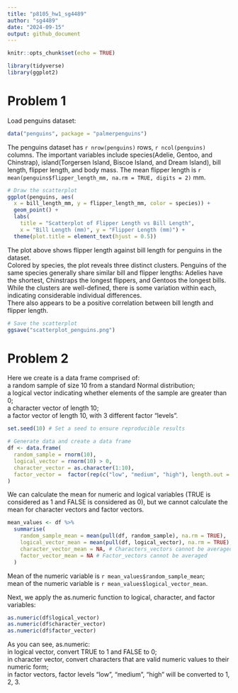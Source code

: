 ```yaml
---
title: "p8105_hw1_sg4489"
author: "sg4489"
date: "2024-09-15"
output: github_document
---
```


```r
knitr::opts_chunk$set(echo = TRUE)
```

```r
library(tidyverse)
library(ggplot2)
```

# Problem 1

Load penguins dataset:  

```r
data("penguins", package = "palmerpenguins")
```

The penguins dataset has `r nrow(penguins)` rows, `r ncol(penguins)` columns. The important variables include species(Adelie, Gentoo, and Chinstrap), island(Torgersen Island, Biscoe Island, and Dream Island), bill length, flipper length, and body mass. The mean flipper length is `r mean(penguins$flipper_length_mm, na.rm = TRUE, digits = 2)` mm.  

```r
# Draw the scatterplot
ggplot(penguins, aes(
  x = bill_length_mm, y = flipper_length_mm, color = species)) +
  geom_point() +
  labs(
    title = "Scatterplot of Flipper Length vs Bill Length",
    x = "Bill Length (mm)", y = "Flipper Length (mm)") +
  theme(plot.title = element_text(hjust = 0.5))
```

The plot above shows flipper length against bill length for penguins in the dataset.  
Colored by species, the plot reveals three distinct clusters. Penguins of the same species generally share similar bill and flipper lengths: Adelies have the shortest, Chinstraps the longest flippers, and Gentoos the longest bills. While the clusters are well-defined, there is some variation within each, indicating considerable individual differences.  
There also appears to be a positive correlation between bill length and flipper length.  

```r
# Save the scatterplot
ggsave("scatterplot_penguins.png")
```

# Problem 2

Here we create is a data frame comprised of:  
a random sample of size 10 from a standard Normal distribution;  
a logical vector indicating whether elements of the sample are greater than 0;  
a character vector of length 10;  
a factor vector of length 10, with 3 different factor “levels”.  

```r
set.seed(10) # Set a seed to ensure reproducible results

# Generate data and create a data frame
df <- data.frame(
  random_sample = rnorm(10),
  logical_vector = rnorm(10) > 0,
  character_vector = as.character(1:10),
  factor_vector =  factor(rep(c("low", "medium", "high"), length.out = 10))
)
```

We can calculate the mean for numeric and logical variables (TRUE is considered as 1 and FALSE is considered as 0), but we cannot calculate the mean for character vectors and factor vectors.  

```r
mean_values <- df %>%
  summarise(
    random_sample_mean = mean(pull(df, random_sample), na.rm = TRUE),
    logical_vector_mean = mean(pull(df, logical_vector), na.rm = TRUE),
    character_vector_mean = NA, # Characters_vectors cannot be averaged
    factor_vector_mean = NA # Factor_vectors cannot be averaged
  )
```

Mean of the numeric variable is `r mean_values$random_sample_mean`;  
mean of the numeric variable is `r mean_values$logical_vector_mean`.  

Next, we apply the as.numeric function to logical, character, and factor variables:  

```r
as.numeric(df$logical_vector) 
as.numeric(df$character_vector)
as.numeric(df$factor_vector)
```

As you can see, as.numeric:  
in logical vector, convert TRUE to 1 and FALSE to 0;  
in character vector, convert characters that are valid numeric values to their numeric form;  
in factor vectors, factor levels "low", "medium", "high" will be converted to 1, 2, 3.  

